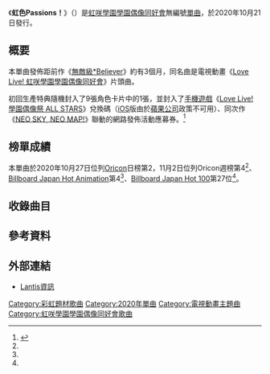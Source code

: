 {{NoteTA
|G1=Music
}}
{{Infobox song
| type = single
| Name = 虹色Passions！
| Cover = Nijiiro Passions!.png
| Artist = [[虹咲學園學園偶像同好會|虹咲學園學園偶像同好會]]
| Released = 2020年10月21日
| Genre = [[動畫歌曲|動畫歌曲]]、[[角色歌曲|角色歌曲]]
| Label = [[Lantis|Lantis]]
| B-side = Sweet Eyes
| Format = [[單曲|Maxi單曲]]
| Writer = Ayaka Miyake（作詞）<br />Keisuke Koyama（作曲）
| Producer = 武澤由佳子
| Chart position = * 4位（[[Oricon公信榜|Oricon]]週榜）<ref name="Oricon weekly">{{cite web|script-title=ja:オリコン週間 シングルランキング 2020年10月19日～2020年10月25日|publisher=[[オリコン|オリコン]]|url=https://www.oricon.co.jp/rank/js/w/2020-11-02/|accessdate=2020-11-05|archive-date=2020-12-04|archive-url=https://web.archive.org/web/20201204025352/https://www.oricon.co.jp/rank/js/w/2020-11-02/|dead-url=no}}</ref>
* 2位（Oricon日榜）
* 4位（[[Billboard_Japan_Hot_Animation|Billboard Japan Hot Animation]]）<ref name="billboard_anime">{{Cite web|url=http://www.billboard-japan.com/charts/detail?a=anime&year=2020&month=11&day=02|script-title=ja:Billboard Japan Hot Animation 2020/11/09 付け|work=Billboard JAPAN|publisher=阪神コンテンツリンク|accessdate=2020-11-10|archive-date=2020-12-09|archive-url=https://web.archive.org/web/20201209204718/http://www.billboard-japan.com/charts/detail?a=anime&year=2020&month=11&day=02|dead-url=no}}</ref>
* 27位（[[Billboard_Japan_Hot_100|Billboard Japan Hot 100]]）<ref name="billboard_hot">{{Cite web|url=http://www.billboard-japan.com/charts/detail?a=hot100&year=2020&month=11&day=02|script-title=ja:Billboard Japan Hot Singles Sales 2020/11/09 付け|work=Billboard JAPAN|publisher=阪神コンテンツリンク|accessdate=2020-11-10|archive-date=2020-12-26|archive-url=https://web.archive.org/web/20201226210203/http://www.billboard-japan.com/charts/detail?a=hot100&year=2020&month=11&day=02|dead-url=no}}</ref>
| prev_title = [[無敵級*Believer|無敵級*Believer]]
| prev_year =2020
| next_title = [[NEO_SKY,_NEO_MAP!|NEO SKY, NEO MAP!]]
| next_year =2020
| Misc = {{External music video|1={{YouTube|mefHQA2fGzg|{{lang|ja|【限定公開】虹色Passions！ / 虹ヶ咲学園スクールアイドル同好会 【TVアニメ『ラブライブ！虹ヶ咲学園スクールアイドル同好会』オープニング映像】}}}}|Upper caption=官方試聽}}
}}
《'''虹色Passions！'''》（{{jpn|j=虹色Passions！|kn=にじいろパッションズ|rm=Nijiiro Passhonzu!}}）是[[虹咲學園學園偶像同好會|虹咲學園學園偶像同好會]]無編號[[單曲|單曲]]，於2020年10月21日發行。

== 概要 ==
本單曲發佈距前作《[[無敵級*Believer|無敵級*Believer]]》約有3個月，同名曲是電視動畫《[[Love_Live!_虹咲學園學園偶像同好會|Love Live! 虹咲學園學園偶像同好會]]》片頭曲。

初回生產特典隨機封入了9張角色卡片中的1張，並封入了[[手機遊戲|手機遊戲]]《[[Love_Live!_學園偶像祭_ALL_STARS|Love Live! 學園偶像祭 ALL STARS]]》兌換碼（[[iOS|iOS]]版由於[[蘋果公司|蘋果公司]]政策不可用）、同次作《[[NEO_SKY,_NEO_MAP!|NEO SKY, NEO MAP!]]》聯動的網路發佈活動應募券。<ref>{{Cite web |url=http://www.lantis.jp/release-item/LACM-24050.html |script-title=ja:TVアニメ『ラブライブ！虹ヶ咲学園スクールアイドル同好会』オープニング主題歌 虹色Passions！ |work=Lantis web site |publisher=[[Lantis|Lantis]] |accessdate=2020-11-05 |archive-date=2021-01-22 |archive-url=https://web.archive.org/web/20210122034119/https://www.lantis.jp/release-item/LACM-24050.html |dead-url=no }}</ref>

== 榜單成績 ==
本單曲於2020年10月27日位列[[Oricon公信榜|Oricon]]日榜第2，11月2日位列Oricon週榜第4<ref name="Oricon weekly"/>、[[Billboard_Japan_Hot_Animation|Billboard Japan Hot Animation]]第4<ref name="billboard_anime"/>、[[Billboard_Japan_Hot_100|Billboard Japan Hot 100]]第27位<ref name="billboard_hot"/>。

== 收錄曲目 ==
{{曲目表|collapsed = |headline = |font_size = |total_length = 
|all_lyrics = |extra = |extra_column = 演唱

|title1 = 虹色Passions！
|lyrics1 = Ayaka Miyake
|music1 = Keisuke Koyama
|arranger1 = Keisuke Koyama
|extra1 = [[虹咲學園學園偶像同好會|虹咲學園學園偶像同好會]]
|length1 = 
|longnote1=電視動畫《[[Love_Live!_虹咲學園學園偶像同好會|Love Live! 虹咲學園學園偶像同好會]]》片頭曲

| title2       = Sweet Eyes
| lyrics2      = Ayaka Miyake
| music2       = Carlos K.、田中Mash
| arranger2    = Carlos K.、田中Mash
| extra2      = 虹咲學園學園偶像同好會
| longnote2    = 
| length2      = 

| title3       = 虹色Passions！ (Off Vocal)
| lyrics3      = 
| music3       = 
| arranger3    = 
| extra3      = 
| longnote3    = 
| length3      = 

| title4       = Sweet Eyes (Off Vocal)
| lyrics4      = 
| music4       = 
| arranger4    = 
| extra4      = 
| longnote4    = 
| length4      = 
}}

== 參考資料 ==
{{Reflist}}

== 外部連結 ==
* [http://www.lantis.jp/release-item/LACM-24050.html Lantis資訊] {{Wayback|url=http://www.lantis.jp/release-item/LACM-24050.html |date=20210122034119 }}

{{虹咲學園學園偶像同好會}}

{{DEFAULTSORT:Nijiiro Passions!}}
[[Category:彩虹題材歌曲|Category:彩虹題材歌曲]]
[[Category:2020年單曲|Category:2020年單曲]]
[[Category:電視動畫主題曲|Category:電視動畫主題曲]]
[[Category:虹咲學園學園偶像同好會歌曲|Category:虹咲學園學園偶像同好會歌曲]]